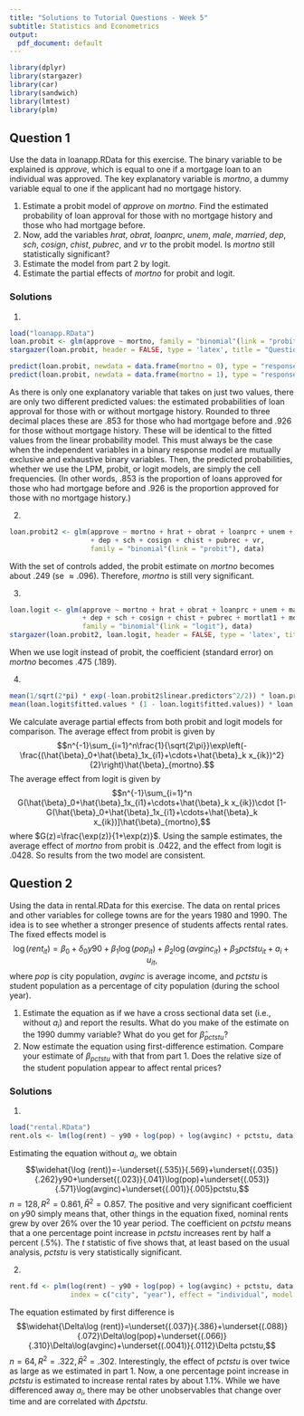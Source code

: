 ```yaml
---
title: "Solutions to Tutorial Questions - Week 5"
subtitle: Statistics and Econometrics
output:
  pdf_document: default
---
```


```r
library(dplyr)
library(stargazer)
library(car)
library(sandwich)
library(lmtest)
library(plm)
```

## Question 1
Use the data in loanapp.RData for this exercise. The binary variable to be explained is $approve$, which is equal to one if a mortgage loan to an individual was approved. The key explanatory variable is $mortno$, a dummy variable equal to one if the applicant had no mortgage history.

1. Estimate a probit model of $approve$ on $mortno$. Find the estimated probability of loan approval for those with no mortgage history and those who had mortgage before.
2. Now, add the variables $hrat$, $obrat$, $loanprc$, $unem$, $male$, $married$, $dep$, $sch$, $cosign$, $chist$, $pubrec$, and $vr$ to the probit model. Is $mortno$ still statistically significant?
3. Estimate the model from part 2 by logit.
4. Estimate the partial effects of $mortno$ for probit and logit.

### Solutions
1. 
```r
load("loanapp.RData")
loan.probit <- glm(approve ~ mortno, family = "binomial"(link = "probit"), data)
stargazer(loan.probit, header = FALSE, type = 'latex', title = "Question 1.1")
```
```r
predict(loan.probit, newdata = data.frame(mortno = 0), type = "response")
predict(loan.probit, newdata = data.frame(mortno = 1), type = "response")
```
As there is only one explanatory variable that takes on just two values, there are only two different predicted values: the estimated probabilities of loan approval for those with or without mortgage history. Rounded to three decimal places these are $.853$ for those who had mortgage before and $.926$ for those without mortgage history. These will be identical to the fitted values from the linear probability model. This must always be the case when the independent variables in a binary response model are mutually exclusive and exhaustive binary variables. Then, the predicted probabilities, whether we use the LPM, probit, or logit models, are simply the cell frequencies. (In other words, $.853$ is the proportion of loans approved for those who had mortgage before and $.926$ is the proportion approved for those with no mortgage history.)

2. 
```r
loan.probit2 <- glm(approve ~ mortno + hrat + obrat + loanprc + unem + male + married 
                    + dep + sch + cosign + chist + pubrec + vr, 
                    family = "binomial"(link = "probit"), data)
```
With the set of controls added, the probit estimate on $mortno$ becomes about $.249$ (se $\approx .096$). Therefore, $mortno$ is still very significant.

3. 
```r
loan.logit <- glm(approve ~ mortno + hrat + obrat + loanprc + unem + male + married 
                  + dep + sch + cosign + chist + pubrec + mortlat1 + mortlat2 + vr, 
                  family = "binomial"(link = "logit"), data)
stargazer(loan.probit2, loan.logit, header = FALSE, type = 'latex', title = "Questions 1.2 and 1.3")
```
When we use logit instead of probit, the coefficient (standard error) on $mortno$ becomes $.475$ ($.189$).

4. 
```r
mean(1/sqrt(2*pi) * exp(-loan.probit2$linear.predictors^2/2)) * loan.probit2$coefficients[2]
mean(loan.logit$fitted.values * (1 - loan.logit$fitted.values)) * loan.logit$coefficients[2]
```
We calculate average partial effects from both probit and logit models for comparison. The average effect from probit is given by $$n^{-1}\sum_{i=1}^n\frac{1}{\sqrt{2\pi}}\exp\left(-\frac{(\hat{\beta}_0+\hat{\beta}_1x_{i1}+\cdots+\hat{\beta}_k x_{ik})^2}{2}\right)\hat{\beta}_{mortno}.$$ The average effect from logit is given by $$n^{-1}\sum_{i=1}^n G(\hat{\beta}_0+\hat{\beta}_1x_{i1}+\cdots+\hat{\beta}_k x_{ik})\cdot [1-G(\hat{\beta}_0+\hat{\beta}_1x_{i1}+\cdots+\hat{\beta}_k x_{ik})]\hat{\beta}_{mortno},$$ where $G(z)=\frac{\exp(z)}{1+\exp(z)}$. Using the sample estimates, the average effect of $mortno$ from probit is $.0422$, and the effect from logit is $.0428$. So results from the two model are consistent.



## Question 2
Using the data in rental.RData for this exercise. The data on rental prices and other variables for college towns are for the years 1980 and 1990. The idea is to see whether a stronger presence of students affects rental rates. The fixed effects model is $$\log(rent_{it})=\beta_0+\delta_0 y90+\beta_1\log(pop_{it})+\beta_2\log(avginc_{it})+\beta_3pctstu_{it}+a_i+u_{it}, $$ where $pop$ is city population, $avginc$ is average income, and $pctstu$ is student population as a percentage of city population (during the school year).

1. Estimate the equation as if we have a cross sectional data set (i.e., without $a_i$) and report the results. What do you make of the estimate on the $1990$ dummy variable? What do you get for $\hat{\beta}_{pctstu}$?
2. Now estimate the equation using first-difference estimation. Compare your estimate of $\beta_{pctstu}$ with that from part 1. Does the relative size of the student population appear to affect rental prices?


### Solutions
1. 
```r
load("rental.RData")
rent.ols <- lm(log(rent) ~ y90 + log(pop) + log(avginc) + pctstu, data)
```
Estimating the equation without $a_i$, we obtain $$\widehat{\log (rent)}=-\underset{(.535)}{.569}+\underset{(.035)}{.262}y90+\underset{(.023)}{.041}\log(pop)+\underset{(.053)}{.571}\log(avginc)+\underset{(.001)}{.005}pctstu,$$ $n=128, R^2=0.861, \bar{R}^2=0.857$. The positive and very significant coefficient on $y90$ simply means that, other things in the
equation fixed, nominal rents grew by over $26\%$ over the $10$ year period. The coefficient on
$pctstu$ means that a one percentage point increase in $pctstu$ increases rent by half a percent ($.5\%$).
The $t$ statistic of five shows that, at least based on the usual analysis, $pctstu$ is very statistically
significant.

2. 
```r
rent.fd <- plm(log(rent) ~ y90 + log(pop) + log(avginc) + pctstu, data, 
               index = c("city", "year"), effect = "individual", model = "fd")
```
The equation estimated by first difference is $$\widehat{\Delta\log (rent)}=\underset{(.037)}{.386}+\underset{(.088)}{.072}\Delta\log(pop)+\underset{(.066)}{.310}\Delta\log(avginc)+\underset{(.0041)}{.0112}\Delta pctstu,$$ $n=64, R^2=.322, \bar{R}^2=.302$. Interestingly, the effect of $pctstu$ is over twice as large as we estimated in part 1. Now, a one percentage point increase in $pctstu$ is estimated to increase rental rates by about $1.1\%$.  While we have differenced away $a_i$, there may be other unobservables that change over time and are correlated with $\Delta pctstu$.